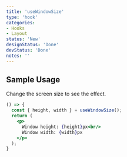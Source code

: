 ```yaml
---
title: 'useWindowSize'
type: 'hook'
categories:
- Hooks
- Layout
status: 'New'
designStatus: 'Done'
devStatus: 'Done'
notes: ''
---
```


## Sample Usage

<p>Change the screen size to see the effect.</p>

```jsx live
() => {
  const { height, width } = useWindowSize();
  return (
    <p>
      Window height: {height}px<br/>
      Window width: {width}px
    </p>
  );
}
```
